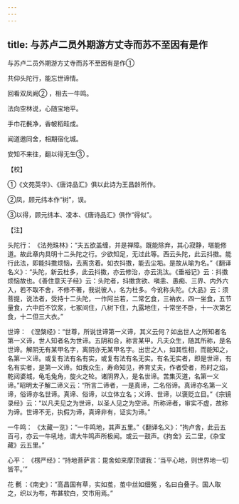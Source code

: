 ```yaml
---
---
---
```

title: 与苏卢二员外期游方丈寺而苏不至因有是作
---



与苏卢二员外期游方丈寺而苏不至因有是作①


共仰头陀行，能忘世谛情。

回看双凤阙② ，相去一牛鸣。

法向空林说，心随宝地平。

手巾花㲲净，香帔稻畦成。

闻道邀同舍，相期宿化城。

安知不来往，翻以得无生③ 。

【校】

①《文苑英华》、《唐诗品汇》俱以此诗为王昌龄所作。

②凤，顾元纬本作“树”，误。

③以得，顾元纬本、凌本、《唐诗品汇》俱作“得似”。

【注】

头陀行： 《法苑珠林》：“夫五欲盖缠，并是禅障。既能除弃，其心寂静，堪能修道。故此章内具明十二头陀之行。少欲知足，无过此等。西云头陀，此云抖擞。能行此法，即能抖擞烦恼，去离贪着。如衣抖擞，能去尘垢。是故从喻为名。”《翻译名义》：“头陀，新云杜多，此云抖擞，亦云修治，亦云洮汰。《垂裕记》云：抖擞烦恼故也。《善住意天子经》云：头陀者，抖擞贪欲、嗔恚、愚痴、三界、内外六入，若不取不舍，不修不著，我说彼人，名为杜多。今讹称头陀。《大品》云：须菩提，说法者，受持十二头陀，一作阿兰若，二常乞食，三衲衣，四一坐食，五节量食，六中后不饮浆，七冢间住，八树下住，九露地住，十常坐不卧，十一次第乞食，十二但三大衣。”

世谛： 《涅槃经》：“世尊，所说世谛第一义谛，其义云何？如出世人之所知者名第一义谛，世人知者名为世谛。五阴和合，称言某甲。凡夫众生，随其所称，是名世谛。解阴无有某甲名字，离阴亦无某甲名字。出世之人，如其性相，而能知之，名第一义谛。或复有法有名有实，或复有法有名无实。有名无实者，即是世谛，有名有实者，是第一义谛。如我众生，寿命知见，养育丈夫，作者受者，热时之焰，乾闼婆城，龟毛兔角，旋火之轮。诸阴界入，是名世谛。苦集灭道，名第一义谛。”昭明太子解二谛义云：“所言二谛者，一是真谛，二名俗谛。真谛亦名第一义谛，俗谛亦名世谛。真谛、俗谛，以立体立名；义谛、世谛，以褒贬立目。”《宗镜录经》云：“以凡夫见之为世谛，以圣人见之为空谛。所称谛者，审实不虚，故称为谛。世谛不无，执假为谛，真谛非有，证实为谛。”

一牛鸣： 《太藏一览》：“一牛鸣地，其声五里。”《翻译名义》：“拘卢舍，此云五百弓，亦云一牛吼地，谓大牛鸣声所极闻。或云一鼓声。《拘舍》云二里，《杂宝藏》云五里。”

心平： 《楞严经》：“持地菩萨言：毘舍如来摩顶谓我：‘当平心地，则世界地一切皆平。’”

花 㲲 ：《南史》：“高昌国有草，实如茧，茧中丝如细冤 ，名曰白叠子。国人取之，织以为布，布甚软白，交市用焉。”